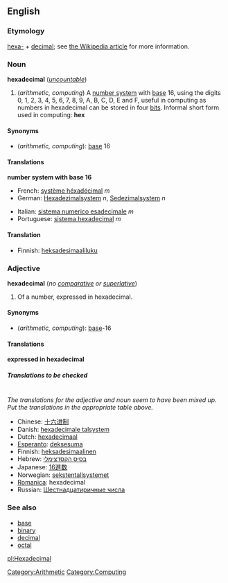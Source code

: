 ==English==
===Etymology===
[[hexa-]] + [[decimal]]; see [[w:hexadecimal|the Wikipedia article]] for more information.

===Noun===
{{wikipedia}}
'''hexadecimal''' (''[[uncountable]]'')

#(''arithmetic, computing'') A [[number system]] with [[base]] 16, using the digits 0, 1, 2, 3, 4, 5, 6, 7, 8, 9, A, B, C, D, E and F, useful in computing as numbers in hexadecimal can be stored in four [[bit]]s.  Informal short form used in computing: '''hex'''
[[Category:Arithmetic]]
[[Category:Computing]]

====Synonyms====
*(''arithmetic, computing''): [[base]] 16

====Translations====
'''number system with base 16'''
{{top}}
*French: [[système héxadécimal]] ''m''
*German: [[Hexadezimalsystem]] ''n'', [[Sedezimalsystem]] ''n''
{{mid}}
*Italian: [[sistema numerico esadecimale]] ''m''
*Portuguese: [[sistema hexadecimal]] ''m''
{{bottom}}

====Translation====
*Finnish: [[heksadesimaaliluku]]

===Adjective===
'''hexadecimal''' (''no [[comparative]] or [[superlative]]'')

#Of a number, expressed in hexadecimal.

====Synonyms====
*(''arithmetic, computing''): [[base]]-16<!--the hyphen is required for the adjective-->

====Translations====

'''expressed in hexadecimal'''
{{top}}
{{mid}}
{{bottom}}

=====Translations to be checked=====
<!--Remove this section once all of the translations below have been moved into the tables above.-->
{{checktrans}}<br>
''The translations for the adjective and noun seem to have been mixed up.  Put the translations in the appropriate table above.''
*Chinese: [[十六进制]]
*Danish: [[hexadecimale talsystem]]
*Dutch: [[hexadecimaal]]
*[[Esperanto]]: [[deksesuma]]
*Finnish: [[heksadesimaalinen]]
*Hebrew: [[בסיס הקסדצימלי]]
*Japanese: [[16進数]]
*Norwegian: [[sekstentallsystemet]]
*[[Romanica]]: hexadecimal
*Russian: [[Шестнадцатиричные числа]]

===See also===
*[[base]]
*[[binary]]
*[[decimal]]
*[[octal]]

[[pl:Hexadecimal]]